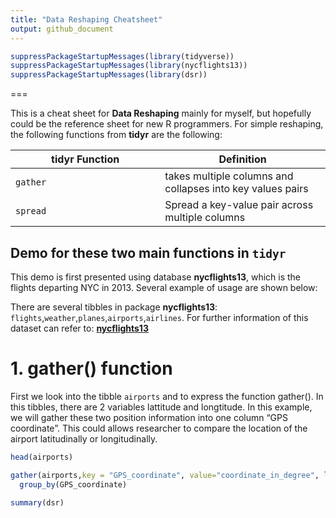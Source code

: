 ```yaml
---
title: "Data Reshaping Cheatsheet"
output: github_document
---
```


```r
suppressPackageStartupMessages(library(tidyverse))
suppressPackageStartupMessages(library(nycflights13))
suppressPackageStartupMessages(library(dsr))
```

===

This is a cheat sheet for __Data Reshaping__ mainly for myself, but hopefully could be the reference sheet for new R programmers.
For simple reshaping, the following functions from **tidyr** are the following:

tidyr Function | Definition
----------------|------------------
   `gather`      | takes multiple columns and collapses into key values pairs
   `spread`       |  Spread a key-value pair across multiple columns
   

## Demo for these two main functions in `tidyr`

This demo is first presented using database **nycflights13**, which is the flights departing NYC in 2013. Several example of usage are shown below:

There are several tibbles in package **nycflights13**: `flights`,`weather`,`planes`,`airports`,`airlines`.
For further information of this dataset can refer to: [**nycflights13**](https://cran.r-project.org/web/packages/nycflights13/nycflights13.pdf) 

# 1. gather() function

First we look into the tibble `airports` and to express the function gather(). In this tibbles, there are 2 variables lattitude and longtitude. In this example, we will gather these two position information into one column "GPS coordinate". This could allows researcher to compare the location of the airport latitudinally or longitudinally.
```r
head(airports)

gather(airports,key = "GPS_coordinate", value="coordinate_in_degree", lon, lat) %>% 
  group_by(GPS_coordinate)
 
summary(dsr)

```







